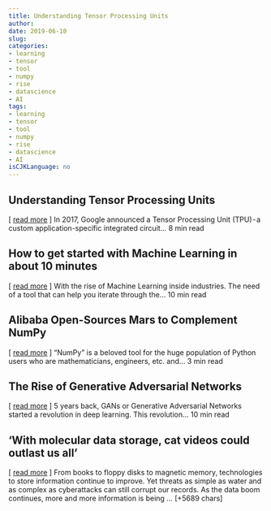 ```yaml
---
title: Understanding Tensor Processing Units   
author: 
date: 2019-06-10
slug: 
categories: 
- learning
- tensor
- tool
- numpy
- rise
- datascience
- AI
tags: 
- learning
- tensor
- tool
- numpy
- rise
- datascience
- AI
isCJKLanguage: no 
---
```


## Understanding Tensor Processing Units   
[ <a href="https://medium.com/@sciforce/understanding-tensor-processing-units-10ff41f50e78" target="_blank">read more</a> ] 
  In 2017, Google announced a Tensor Processing Unit (TPU) - a custom application-specific integrated circuit… 8 min read 




## How to get started with Machine Learning in about 10 minutes   
[ <a href="https://medium.com/@kuzuryu71/how-to-get-started-with-machine-learning-in-less-than-10-minutes-b5ea68462d23" target="_blank">read more</a> ] 
  With the rise of Machine Learning inside industries. The need of a tool that can help you iterate through the… 10 min read 




## Alibaba Open-Sources Mars to Complement NumPy   
[ <a href="https://medium.com/@Synced/alibaba-open-sources-mars-to-complement-numpy-ea215ff1fa2f" target="_blank">read more</a> ] 
  "NumPy" is a beloved tool for the huge population of Python users who are mathematicians, engineers, etc. and… 3 min read 




## The Rise of Generative Adversarial Networks   
[ <a href="https://medium.com/@kailashahirwar/the-rise-of-generative-adversarial-networks-be52d424e517" target="_blank">read more</a> ] 
  5 years back, GANs or Generative Adversarial Networks started a revolution in deep learning. This revolution… 10 min read 




## 'With molecular data storage, cat videos could outlast us all' 
 [ <a href="https://news.harvard.edu/gazette/story/2019/06/with-molecular-data-storage-cat-videos-could-outlast-us-all/" target="_blank">read more</a> ]
From books to floppy disks to magnetic memory, technologies to store information continue to improve. Yet threats as simple as water and as complex as cyberattacks can still corrupt our records.
As the data boom continues, more and more information is being … [+5689 chars] 


